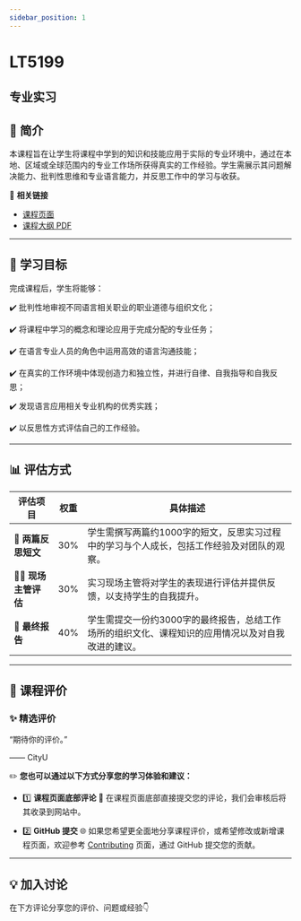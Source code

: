 ```yaml
---
sidebar_position: 1
---
```


# LT5199
## 专业实习

## **📘 简介**
本课程旨在让学生将课程中学到的知识和技能应用于实际的专业环境中，通过在本地、区域或全球范围内的专业工作场所获得真实的工作经验。学生需展示其问题解决能力、批判性思维和专业语言能力，并反思工作中的学习与收获。

🔗 **相关链接**
- [课程页面](https://www.cityu.edu.hk/catalogue/pg/202425/course/LT5199.htm)
- [课程大纲 PDF](https://www.cityu.edu.hk/catalogue/pg/202425/course/LT5199.pdf)

---

## **🎯 学习目标**

完成课程后，学生将能够：

✔️ 批判性地审视不同语言相关职业的职业道德与组织文化；

✔️ 将课程中学习的概念和理论应用于完成分配的专业任务；

✔️ 在语言专业人员的角色中运用高效的语言沟通技能；

✔️ 在真实的工作环境中体现创造力和独立性，并进行自律、自我指导和自我反思；

✔️ 发现语言应用相关专业机构的优秀实践；

✔️ 以反思性方式评估自己的工作经验。

---

## **📊 评估方式**

| **评估项目**                | **权重** | **具体描述**                                                                                     |
|----------------------------|---------|-----------------------------------------------------------------------------------------------|
| **📝 两篇反思短文**          | 30%     | 学生需撰写两篇约1000字的短文，反思实习过程中的学习与个人成长，包括工作经验及对团队的观察。                                    |
| **👩‍💼 现场主管评估**         | 30%     | 实习现场主管将对学生的表现进行评估并提供反馈，以支持学生的自我提升。                                                  |
| **📄 最终报告**              | 40%     | 学生需提交一份约3000字的最终报告，总结工作场所的组织文化、课程知识的应用情况以及对自我改进的建议。                                    |

---

## **💬 课程评价**

### ✨ **精选评价**
<div className={commentStyles.commentBox}>
    <p className={commentStyles.commentText}>
        “期待你的评价。”
    </p>
    <p className={commentStyles.commentAuthor}>—— CityU</p>
</div>

✏️ **您也可以通过以下方式分享您的学习体验和建议：**

- 1️⃣ **课程页面底部评论**
💬 在课程页面底部直接提交您的评论，我们会审核后将其收录到网站中。

- 2️⃣ **GitHub 提交**
🌐 如果您希望更全面地分享课程评价，或希望修改或新增课程页面，欢迎参考 [Contributing](https://penjc.github.io/cityU-navigator/contributing) 页面，通过 GitHub 提交您的贡献。

---

## **💡 加入讨论**

在下方评论分享您的评价、问题或经验👇
<Utterances />
